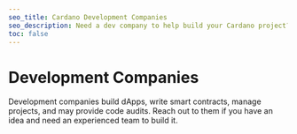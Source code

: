 ```yaml
---
seo_title: Cardano Development Companies
seo_description: Need a dev company to help build your Cardano project? These Pro teams build dApps, write smart contracts, manage projects, and provide code audits.
toc: false
---
```



# Development Companies

Development companies build dApps, write smart contracts, manage projects, and may provide code audits. Reach out to them if you have an idea and need an experienced team to build it.

<br />
<DevelopmentCompaniesTable projects={builders} />

